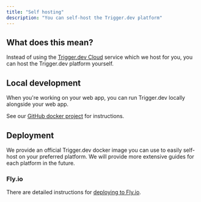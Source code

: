 ```yaml
---
title: "Self hosting"
description: "You can self-host the Trigger.dev platform"
---
```


## What does this mean?

Instead of using the [Trigger.dev Cloud](https://trigger.dev) service which we host for you, you can host the Trigger.dev platform yourself.

## Local development

When you're working on your web app, you can run Trigger.dev locally alongside your web app.

See our [GitHub docker project](https://github.com/triggerdotdev/docker) for instructions.

## Deployment

We provide an official Trigger.dev docker image you can use to easily self-host on your preferred platform. We will provide more extensive guides for each platform in the future.

### Fly.io

There are detailed instructions for [deploying to Fly.io](https://github.com/triggerdotdev/fly.io).
